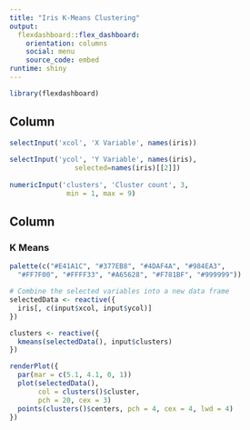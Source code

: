 ```yaml
---
title: "Iris K-Means Clustering"
output: 
  flexdashboard::flex_dashboard:
    orientation: columns
    social: menu
    source_code: embed
runtime: shiny
---
```


```r
library(flexdashboard)
```

Column {.sidebar}
-----------------------------------------------------------------------

```r
selectInput('xcol', 'X Variable', names(iris))
    
selectInput('ycol', 'Y Variable', names(iris),
                selected=names(iris)[[2]])
    
numericInput('clusters', 'Cluster count', 3,
              min = 1, max = 9)
```

Column
-----------------------------------------------------------------------

### K Means

```r
palette(c("#E41A1C", "#377EB8", "#4DAF4A", "#984EA3",
  "#FF7F00", "#FFFF33", "#A65628", "#F781BF", "#999999"))

# Combine the selected variables into a new data frame
selectedData <- reactive({
  iris[, c(input$xcol, input$ycol)]
})

clusters <- reactive({
  kmeans(selectedData(), input$clusters)
})

renderPlot({
  par(mar = c(5.1, 4.1, 0, 1))
  plot(selectedData(),
       col = clusters()$cluster,
       pch = 20, cex = 3)
  points(clusters()$centers, pch = 4, cex = 4, lwd = 4)
})
```
